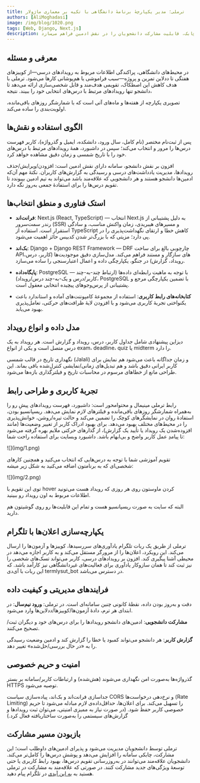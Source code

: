 ```yaml
---
title: ترملی؛ مدیر یکپارچهٔ برنامهٔ دانشگاهی با تکیه بر معماری ماژولار
authors: [AliMoghadasi]
image: /img/blog/1020.png
tags: [Web, Django, Next.js]
description: ترملی یک وب‌اپ دانشجویی است که زمان‌بندی‌ِ آزمون‌ها، کوییزها و ددلاین‌ها را با تقویم شمسی، اعلان‌ها و یک ربات تلگرام یکپارچه می‌کند. این سامانه توسط «علی مقدسی»، ورودی ۱۴۰۲ مهندسی کامپیوتر، توسعه داده شده است و با رویکردی چابک، قابلیت مشارکت دانشجویان را در نقش ادمین فراهم می‌سازد.
---
```


## معرفی و مسئله

در محیط‌های دانشگاهی، پراکندگی اطلاعات مربوط به رویدادهای درسی—از کوییزهای هفتگی تا ددلاین تمرین و پروژه—سبب فراموشی یا هم‌پوشانی کارها می‌شود. ترملی با هدف کاهش این اصطکاک، تقویمی هدف‌مند و قابل شخصی‌سازی ارائه می‌دهد تا دانشجو تنها رویدادهای مرتبط با درس‌های انتخابی خود را ببیند. نتیجه،

تصویری یکپارچه از هفته‌ها و ماه‌های آتی است که با شمارشگر روزهای باقی‌مانده، اولویت‌بندی را ساده می‌کند.

## الگوی استفاده و نقش‌ها

پس از ثبت‌نام مختصر (نام کامل، سال ورود، دانشکده، ایمیل و گذرواژه)، کاربر فهرست درس‌ها را مرور و انتخاب می‌کند؛ سپس در داشبورد، همهٔ رویدادهای مرتبط با درس‌های خود را با تاریخ شمسی و زمان دقیق مشاهده خواهد کرد.

افزون بر نقش دانشجو، سامانه دارای نقش ادمین است: افزودن/ویرایش/حذف رویدادها، مدیریت یادداشت‌های درسی و رسیدگی به گزارش‌های کاربران. نکتهٔ مهم آن‌که ادمین‌ها دانشجو هستند و هر دانشجویی که علاقه‌مند باشد می‌تواند به تیم ادمین بپیوندد تا تقویم درس‌ها را برای استفادهٔ جمعی به‌روز نگه دارد.

## استک فناوری و منطق انتخاب‌ها

- **فرانت‌اند**: Next.js (React, TypeScript) — انتخاب Next.js به دلیل پشتیبانی از رندر سمت‌سرور (SSR) و مسیرهای هیبریدی، زمان واکنش مناسب، و سادگی استقرار است. استفاده از TypeScript کاهش خطا و ارتقای نگهداشت‌پذیری را در پی دارد؛ مزیتی که با بزرگ‌تر شدن کدبیس حائز اهمیت می‌شود.

- **بک‌اند**: Django + Django REST Framework — DRF چارچوبی بالغ برای ساخت APIهای سازگار و مستند فراهم می‌کند. مدل‌سازی دقیق موجودیت‌ها (کاربر، درس، رویداد، گزارش) در جنگو، یکپارچگی داده و اعمال اعتبار‌سنجی را ساده می‌سازد.

- **پایگاه‌داده**: PostgreSQL — با توجه به ماهیت رابطه‌ای داده‌ها (ارتباط چند-به-چند کاربر/درس و یک-به-چند درس/رویداد)، PostgreSQL با تضمین یکپارچگی مرجع و پشتیبانی از پرس‌وجوهای پیچیده انتخابی معقول است.

- **کتابخانه‌های رابط کاربری**: استفاده از مجموعهٔ کامپوننت‌های آماده و استاندارد باعث یکنواختی تجربهٔ کاربری می‌شود و با افزودن لایهٔ ظرافت‌های حرکتی، تعامل‌پذیری بهبود می‌یابد.

## مدل داده و انواع رویداد

دیزاین پیشنهادی شامل جداول کاربر، درس، رویداد و گزارش است. هر رویداد به یک درس متصل است و یکی از انواع exam، deadline، quiz یا midterm را دارد.

نگهداری تاریخ در قالب شمسی (Jalali) و زمانِ جداگانه باعث می‌شود هم نمایش برای کاربر ایرانی دقیق باشد و هم تبدیل‌های زمانی/نمایشی کنترل‌شده باقی بماند. این طراحی مانع از خطاهای مرسوم در محاسبات تاریخ و فیلترگذاری بازه‌ها می‌شود.

## تجربهٔ کاربری و طراحی رابط

رابط ترملی مینیمال و محتوامحور است: داشبورد، فهرست رویدادهای پیش‌ِ رو را به‌همراه شمارشگر روزهای باقی‌مانده و فیلترهای لازم نمایش می‌دهد. ریسپانسیو بودن، استفادهٔ روان در نمایشگرهای کوچک را تضمین می‌کند و حالت تیره/روشن، خوانش‌پذیری را در محیط‌های مختلف بهبود می‌دهد. برای بهبود ادراک کاربر از تغییر وضعیت‌ها (مانند افزوده‌شدن یک رویداد یا تأیید یک گزارش)، از گذارهای حرکتی ملایم بهره گرفته می‌شود تا پیامدِ عمل کاربر واضح و بی‌ابهام باشد.
داشبورد وبسایت برای استفاده راحت شما:

<div style={{ textAlign: "center" }}>![](img/1.png)</div>

تقویم آموزشی شما با توجه به درس‌هایی که انتخاب می‌کنید و همچنین کارهای شخصی‌ای که به برنامتون اضافه می‌کنید به شکل زیر میشه:

<div style={{ textAlign: "center" }}>![](img/2.png)</div>

توی این تقویم با hover کردن ماوستون روی هر روزی که رویداد هست می‌تونید اطلاعات مربوط به اون رویداد رو ببینید.

البته که سایت به صورت ریسپانسیو هست و تمام این قابلیت‌ها رو روی گوشیتون هم دارید.

## یکپارچه‌سازی اعلان‌ها با تلگرام

ترملی از طریق یک ربات تلگرام یادآوری‌های سررسیدها، کوییزها و آزمون‌ها را ارسال می‌کند. این رویکرد، اعلان‌ها را از مرورگر مستقل می‌کند و به کاربر اجازه می‌دهد در محیطی آشنا پیگیری کند. افزون بر رویدادهای درسی، کاربر می‌تواند تسک‌های شخصی را نیز ثبت کند تا همان سازوکار یادآوری برای فعالیت‌های غیردانشگاهی نیز کارآمد باشد. که این ربات با آی‌دی termlysut_bot در دسترس می‌باشد.

## فرایندهای مدیریتی و کیفیت داده

دقت و به‌روز بودن داده، نقطهٔ کانونی چنین سامانه‌ای است. در ترملی:
**ورود نیم‌سال**: در ابتدای هر ترم، دادهٔ آزمون‌ها/کوییزها/ددلاین‌ها وارد می‌شود.

**مشارکت دانشجویی**: ادمین‌های دانشجو رویدادها را برای درس‌های خود و دیگران ثبت/تصحیح می‌کنند.

**گزارش کاربر**: هر دانشجو می‌تواند کمبود یا خطا را گزارش کند و ادمین وضعیت رسیدگی را به «در حال بررسی/حل‌شده» تغییر دهد.

## امنیت و حریم خصوصی

گذرواژه‌ها به‌صورت امن نگهداری می‌شوند (هش‌شده) و ارتباطات کاربر/سامانه بر بستر HTTPS توصیه می‌شود.

جداسازی فرانت‌اند و بک‌اند، پیاده‌سازی سیاست CORS و نرخ‌دهی درخواست‌ها (Rate Limiting) را تسهیل می‌کند. برای اعلان‌ها، حداقل‌داده‌ی لازم مبادله می‌شود تا حریم خصوصی کاربر حفظ شود. (در صورت نیاز به ممیزی امنیتی، می‌توان ثبت رویدادها و گزارش‌های سیستمی را به‌صورت ساختاریافته فعال کرد.)

## بازبودن مسیر مشارکت

ترملی توسط دانشجویان مدیریت می‌شود و پذیرای ادمین‌های داوطلب است؛ این مشارکت، چابکی سامانه را افزایش می‌دهد و پوشش درس‌ها را کامل‌تر می‌کند. دانشجویان علاقه‌مند می‌توانند در به‌روزرسانی تقویم درس‌ها، بهبود رابط کاربری یا حتی توسعهٔ ویژگی‌های جدید مشارکت کنند.
در صورتی که علاقه‌مند به مشارکت در ترملی هستید به [به این آیدی](https://t.me/ali0083moi) در تلگرام پیام دهید.
